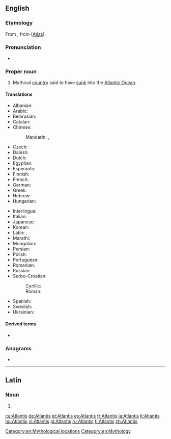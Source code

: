 ==English==

===Etymology===
From {{etyl|grc|en}} {{m|grc|Ἀτλαντίς}}, from {{l|grc|Ἄτλας}} ([[Atlas]]).

===Pronunciation===
* {{IPA|/ətˈlæntəs/|lang=en}}

===Proper noun===
{{en-proper noun}}

# Mythical [[country]] said to have [[sink|sunk]] into the [[Atlantic Ocean]].

====Translations====
{{trans-top|mythical country said to have sunk into the ocean}}
* Albanian: {{t|sq|Atlantida}}
* Arabic: {{t|ar|أَطْلَانْطِس|f}}
* Belarusian: {{t|be|Атланты́да|f|sc=Cyrl}}
* Catalan: {{t|ca|Atlàntida|f}}
* Chinese:
*: Mandarin: {{t+|cmn|阿特蘭蒂斯|sc=Hani}}, {{t+|cmn|阿特兰蒂斯|tr=Ātèlándìsī|sc=Hani}}
* Czech: {{t+|cs|Atlantida|f}}
* Danish: {{t|da|Atlantis}}
* Dutch: {{t+|nl|Atlantis}}
* Egyptian: {{t|egy|𓇋𓏠𓈖𓏏𓏏|tr=Ỉmntt}}
* Esperanto: {{t|eo|Atlantido}}
* Finnish: {{t+|fi|Atlantis}}
* French: {{t+|fr|Atlantide|f}}
* German: {{t+|de|Atlantis|f}}
* Greek: {{t|el|Ατλαντίδα|f}}
* Hebrew: {{t|he|אטלנטיס|tr=atlantis|sc=Hebr}}
* Hungarian: {{t|hu|Atlantisz}}
{{trans-mid}}
* Interlingua: {{t|ia|Atlantida}}
* Italian: {{t|it|Atlantide}}
* Japanese: {{t|ja|アトランティス|tr=Atorantisu|sc=Jpan}}
* Korean: {{t|ko|^아틀란티스|sc=Hang}}
* Latin: {{t|la|atlantis insula|f}}, {{t|la|atlantis|f}}
* Marathi: {{t|mr|अट्लॅन्टिस|m|tr=aṭlǎnṭis|sc=Deva}}
* Mongolian: {{t|mn|Атлантис|sc=Cyrl}}
* Persian: {{t|fa|آتلانتیس|tr=âtlântis|sc=fa-Arab}}
* Polish: {{t+|pl|Atlantyda|f}}
* Portuguese: {{t|pt|Atlântida|f}}
* Romanian: {{t|ro|Atlantida|f}}
* Russian: {{t+|ru|Атланти́да|f}}
* Serbo-Croatian:
*: Cyrillic: {{t|sh|Атланти́да|f}}
*: Roman: {{t+|sh|Atlantída|f}}
* Spanish: {{t|es|Atlántida|f}}
* Swedish: {{t|sv|Atlantis|n}}
* Ukrainian: {{t|uk|Атланти́да|f|sc=Cyrl}}
{{trans-bottom}}

====Derived terms====
* {{l|en|Atlantean}}

===Anagrams===
* {{l|en|atlastin}}

[[Category:en:Mythological locations]]
[[Category:en:Mythology]]

----

==Latin==

===Noun===
{{la-noun-form|Ātlantis}}

# {{inflection of|Ātlās||gen|s|lang=la}}

[[ca:Atlantis]]
[[de:Atlantis]]
[[et:Atlantis]]
[[es:Atlantis]]
[[fr:Atlantis]]
[[la:Atlantis]]
[[lt:Atlantis]]
[[hu:Atlantis]]
[[nl:Atlantis]]
[[pl:Atlantis]]
[[ru:Atlantis]]
[[fi:Atlantis]]
[[zh:Atlantis]]